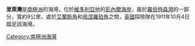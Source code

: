 {{coord|71|30|S|169|32|E|display=title}}

'''里萊灣'''是[[南極洲|南極洲]]的海灣，位於[[維多利亞地|維多利亞地]]的[[彭內爾海岸|彭內爾海岸]]，屬於[[羅伯特森灣|羅伯特森灣]]的一部分，寬約9公里，處於[[艾蘭斯角|艾蘭斯角]]和[[佩涅羅珀角|佩涅羅珀角]]之間，[[英國|英國]]探險隊在1911年10月4日踏足該海灣。

{{Antarctica-geo-stub}}
[[Category:南極洲海灣|Category:南極洲海灣]]